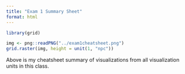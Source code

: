 ```yaml
---
title: "Exam 1 Summary Sheet"
format: html
---
```


```r
library(grid)

img <- png::readPNG("../exam1cheatsheet.png")
grid.raster(img, height = unit(1, "npc"))
```


Above is my cheatsheet summary of visualizations from all visualization units in this class.



